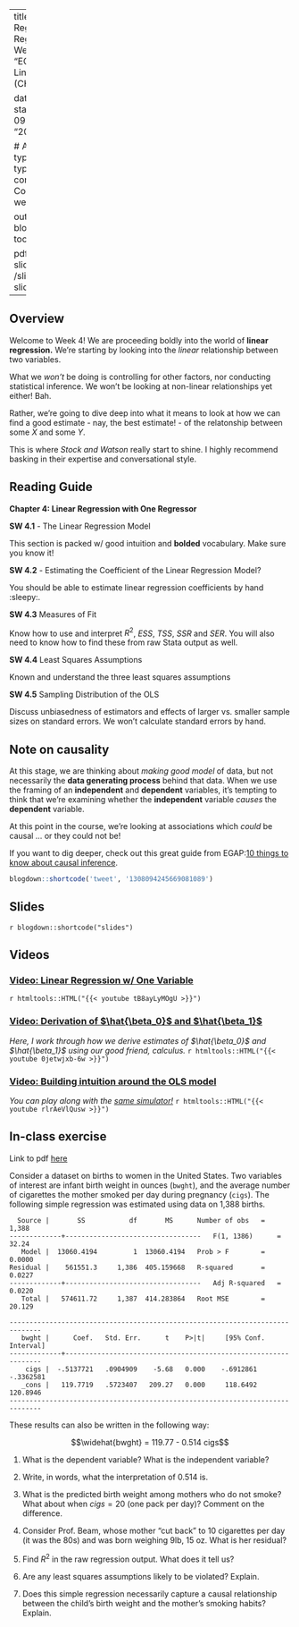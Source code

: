 

---
title: Week 4 - Linear Regression with One Regressor
sitetitle: Week 4
summary: "EC200 - Week 4 Linear Regression (CH4)"

date: "2020-09-16"
start_date: "2020-09-21"
end_date: "2020-09-25"

  
  # Academic page type (do not modify).
type: docs
menu:
  content:
    parent: Course content
    weight: 5
    
output:
  blogdown::html_page:
    toc: true

pdf: /slides/ch4-slides.pdf
thumb: /slides/ch4-slides.png



---

## Overview

Welcome to Week 4! We are proceeding boldly into the world of **linear regression.** We're starting by looking into the *linear* relationship between two variables. 

What we *won't* be doing is controlling for other factors, nor conducting statistical inference. We won't be looking at non-linear relationships yet either! Bah. 

Rather, we're going to dive deep into what it means to look at how we can find a good estimate - nay, the best estimate! - of the relatonship between some $X$ and some $Y$.


This is where *Stock and Watson* really start to shine. I highly recommend basking in their expertise and conversational style. 

## Reading Guide

**Chapter 4: Linear Regression with One Regressor**

**SW 4.1** - The Linear Regression Model 

This section is packed w/ good intuition and **bolded** vocabulary. Make sure you know it! 

**SW 4.2** - Estimating the Coefficient of the Linear Regression Model? 

You should be able to estimate linear regression coefficients by hand :sleepy:. 

**SW 4.3** Measures of Fit

Know how to use and interpret $R^2$, $ESS$, $TSS$, $SSR$ and $SER$. You will also need to know how to find these from raw Stata output as well. 

**SW 4.4** Least Squares Assumptions 

Known and understand the three least squares assumptions 

**SW 4.5**  Sampling Distribution of the OLS

Discuss unbiasedness of estimators and effects of larger vs. smaller sample sizes on standard errors. We won't calculate standard errors by hand. 


## Note on causality 

At this stage, we are thinking about *making good model* of data, but not necessarily the **data generating process** behind that data. When we use the framing of an **independent** and **dependent** variables, it's tempting to think that we're examining whether the **independent** variable *causes* the **dependent** variable.

At this point in the course, we're looking at associations which *could* be causal ... or they could not be! 

If you want to dig deeper, check out this great guide from EGAP:[10 things to know about causal inference](https://egap.org/resource/10-things-to-know-about-causal-inference/).
```r
blogdown::shortcode('tweet', '1308094245669081089')
```

## Slides

`r blogdown::shortcode("slides")`

## Videos
### [Video: Linear Regression w/ One Variable](https://youtu.be/tB8ayLyMOgU)
`r htmltools::HTML("{{< youtube tB8ayLyMOgU >}}")`

### [Video: Derivation of $\hat{\beta_0}$ and $\hat{\beta_1}$](https://youtu.be/0jetwjxb-6w)

*Here, I work through how we derive estimates of $\hat{\beta_0}$ and $\hat{\beta_1}$ using our good friend, calculus.*
`r htmltools::HTML("{{< youtube 0jetwjxb-6w >}}")`

### [Video: Building intuition around the OLS model](https://youtu.be/rlrAeVlQusw)

*You can play along with the [same simulator!](https://phet.colorado.edu/sims/html/least-squares-regression/latest/least-squares-regression_en.html)*
`r htmltools::HTML("{{< youtube rlrAeVlQusw >}}")`

## In-class exercise 

Link to pdf [here](../practice/W4-02-in-class-exercise.pdf)

Consider a dataset on births to women in the United States. Two
variables of interest are infant birth weight in ounces (`bwght`), and
the average number of cigarettes the mother smoked per day during
pregnancy (`cigs`). The following simple regression was estimated using
data on 1,388 births.

      Source |       SS           df       MS      Number of obs   =     1,388
    -------------+----------------------------------   F(1, 1386)      =     32.24
       Model |  13060.4194         1  13060.4194   Prob > F        =    0.0000
    Residual |    561551.3     1,386  405.159668   R-squared       =    0.0227
    -------------+----------------------------------   Adj R-squared   =    0.0220
       Total |   574611.72     1,387  414.283864   Root MSE        =    20.129

    ------------------------------------------------------------------------------
       bwght |      Coef.   Std. Err.      t    P>|t|     [95% Conf. Interval]
    -------------+----------------------------------------------------------------
        cigs |  -.5137721   .0904909    -5.68   0.000    -.6912861   -.3362581
       _cons |   119.7719   .5723407   209.27   0.000     118.6492    120.8946
    ------------------------------------------------------------------------------




These results can also be written in the following way:

$$\widehat{bwght} = 119.77 - 0.514 cigs$$

1.  What is the dependent variable? What is the independent variable?

2.  Write, in words, what the interpretation of $0.514$ is.

3.  What is the predicted birth weight among mothers who do not smoke?
    What about when $cigs=20$ (one pack per day)? Comment on the
    difference.

4.  Consider Prof. Beam, whose mother "cut back" to 10 cigarettes per
    day (it was the 80s) and was born weighing 9lb, 15 oz. What is her
    residual?

5.  Find $R^2$ in the raw regression output. What does it tell us?

6.  Are any least squares assumptions likely to be violated? Explain.

7.  Does this simple regression necessarily capture a causal
    relationship between the child's birth weight and the mother's
    smoking habits? Explain.


